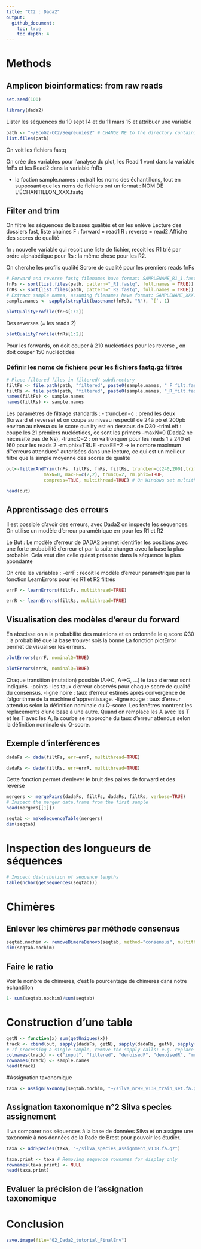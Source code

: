 ```yaml
---
title: "CC2 : Dada2"
output: 
  github_document:
    toc: true
    toc depth: 4
---
```


# Methods 
## Amplicon bioinformatics: from raw reads 

```r
set.seed(100)
```

```r
library(dada2)
```
Lister les séquences du 10 sept 14 et du 11 mars 15 et attribuer une variable
```r
path <- "~/EcoG2-CC2/Seqreunies2" # CHANGE ME to the directory containing the fastq files after unzipping.
list.files(path)
```
On voit les fichiers fastq

On crée des variables pour l'analyse du plot, les Read 1 vont dans la variable fnFs et les Read2 dans la variable fnRs

- la foction sample.names : extrait les noms des échantillons, tout en supposant que les noms de fichiers ont un format : NOM DE L'ÉCHANTILLON_XXX.fastq

## Filter and trim

On filtre les séquences de basses qualités et on les enlève
Lecture des dossiers fast, liste chaines 
F : forward = read1
R : reverse = read2
Affiche des scores de qualité 

fn : nouvelle variable qui recoit une liste de  fichier, recoit les R1 trié par ordre alphabétique pour Rs : la même chose pour les R2.

On cherche les profils qualité
Scrore de qualité pour les premiers reads
fnFs
```r
# Forward and reverse fastq filenames have format: SAMPLENAME_R1_1.fastq and SAMPLENAME_R2_1.fastq
fnFs <- sort(list.files(path, pattern="_R1.fastq", full.names = TRUE))
fnRs <- sort(list.files(path, pattern="_R2.fastq", full.names = TRUE))
# Extract sample names, assuming filenames have format: SAMPLENAME_XXX.fastq
sample.names <- sapply(strsplit(basename(fnFs), "R"), `[`, 1)
```

```r
plotQualityProfile(fnFs[1:2])
```

Des reverses (= les reads 2)
```r
plotQualityProfile(fnRs[1:2])
```
Pour les forwards, on doit couper à 210 nucléotides pour les reverse , on doit couper 150 nucléotides

### Définir les noms de fichiers pour les fichiers fastq.gz filtrés
```r
# Place filtered files in filtered/ subdirectory
filtFs <- file.path(path, "filtered", paste0(sample.names, "_F_filt.fastq.gz"))
filtRs <- file.path(path, "filtered", paste0(sample.names, "_R_filt.fastq.gz"))
names(filtFs) <- sample.names
names(filtRs) <- sample.names
```
Les paramètres de filtrage standards : 
- truncLen=c : prend les deux (forward et reverse) et on coupe au niveau respectif de 24à pb et 200pb environ au niveua ou le score quality est en dessous de Q30
-trimLeft : coupe les 21 premiers nucléotides, ce sont les primers
-maxN=0 (Dada2 ne nécessite pas de Ns), 
-truncQ=2 : on va tronquer pour les reads 1 a 240 et 160 pour les reads 2
-rm.phix=TRUE 
-maxEE=2  -> le nombre maximum d'"erreurs attendues" autorisées dans une lecture, ce qui est un meilleur filtre que la simple moyenne des scores de qualité
```r
out<-filterAndTrim(fnFs, filtFs, fnRs, filtRs, truncLen=c(240,200),trimLeft=c(21),
              maxN=0, maxEE=c(2,2), truncQ=2, rm.phix=TRUE,
              compress=TRUE, multithread=TRUE) # On Windows set multithread=FALSE
```
```r
head(out)
```

## Apprentissage des erreurs 

Il est possible d'avoir des erreurs, avec Dada2 on inspecte les séquences. 
On utilise un modèle d'erreur paramétrique err pour les R1 et R2 

Le But : Le modèle d'erreur de DADA2  permet identifier les positions avec une forte probabilité d'erreur et par la suite changer avec la base la plus probable. Cela veut dire celle quiest présente dans la séquence la plus abondante

On crée les variables : 
-errF : recoit le modèle d'erreur paramétrique par la fonction LearnErrors pour les R1 et R2 filtrés 

```r
errF <- learnErrors(filtFs, multithread=TRUE)
```

```r
errR <- learnErrors(filtRs, multithread=TRUE)
```

## Visualisation des modèles d'ereur du forward

En abscisse on a la probabilité des mutations et en ordonnée le q score
Q30 : la probabilité que la base trouver sois la bonne 
La fonction plotError permet de visualiser les erreurs. 

```r
plotErrors(errF, nominalQ=TRUE)
```

```r
plotErrors(errR, nominalQ=TRUE)
```
Chaque transition (mutation) possible (A→C, A→G, ...) le taux d'erreur sont indiqués. 
-points : les taux d'erreur observés pour chaque score de qualité du consensus. 
-ligne noire : taux d'erreur estimés après convergence de l'algorithme de la machine d'apprentissage. 
-ligne rouge : taux d'erreur attendus selon la définition nominale du Q-score.
Les fenêtres montrent les replacements d'une base à une autre.
Quand on remplace les A avec les T et les T avec les A, la courbe se rapproche du taux d'erreur attendus selon la définition nominale du Q-score.


## Exemple d'interférences

```r
dadaFs <- dada(filtFs, err=errF, multithread=TRUE)
```

```r
dadaRs <- dada(filtRs, err=errR, multithread=TRUE)
```

Cette fonction permet d'enlever le bruit des paires de forward et des reverse 
```r
mergers <- mergePairs(dadaFs, filtFs, dadaRs, filtRs, verbose=TRUE)
# Inspect the merger data.frame from the first sample
head(mergers[[1]])
```
```r
seqtab <- makeSequenceTable(mergers)
dim(seqtab)
```

# Inspection des longueurs de séquences
```r
# Inspect distribution of sequence lengths
table(nchar(getSequences(seqtab)))
```
# Chimères
## Enlever les chimères par méthode consensus 

```r
seqtab.nochim <- removeBimeraDenovo(seqtab, method="consensus", multithread=TRUE, verbose=TRUE)
dim(seqtab.nochim)
```
## Faire le ratio

Voir le nombre de chimères, c'est le pourcentage de chimères dans notre échantillon 
```r
1- sum(seqtab.nochim)/sum(seqtab)
```

# Construction d'une table 

```r
getN <- function(x) sum(getUniques(x))
track <- cbind(out, sapply(dadaFs, getN), sapply(dadaRs, getN), sapply(mergers, getN), rowSums(seqtab.nochim))
# If processing a single sample, remove the sapply calls: e.g. replace sapply(dadaFs, getN) with getN(dadaFs)
colnames(track) <- c("input", "filtered", "denoisedF", "denoisedR", "merged", "nonchim")
rownames(track) <- sample.names
head(track)
```

#Assignation taxonomique

```r
taxa <- assignTaxonomy(seqtab.nochim, "~/silva_nr99_v138_train_set.fa.gz", multithread=TRUE)
```

## Assignation taxonomique n°2 Silva species assignement

Il va comparer nos séquences à la base de données Silva
et on assigne une taxonomie à nos données de la Rade de Brest pour pouvoir les étudier.
```r
taxa <- addSpecies(taxa, "~/silva_species_assignment_v138.fa.gz")
```
```r
taxa.print <- taxa # Removing sequence rownames for display only
rownames(taxa.print) <- NULL
head(taxa.print)
```

## Evaluer la précision de l'assignation taxonomique 

# Conclusion

```r
save.image(file="02_Dada2_tutorial_FinalEnv")
```




















